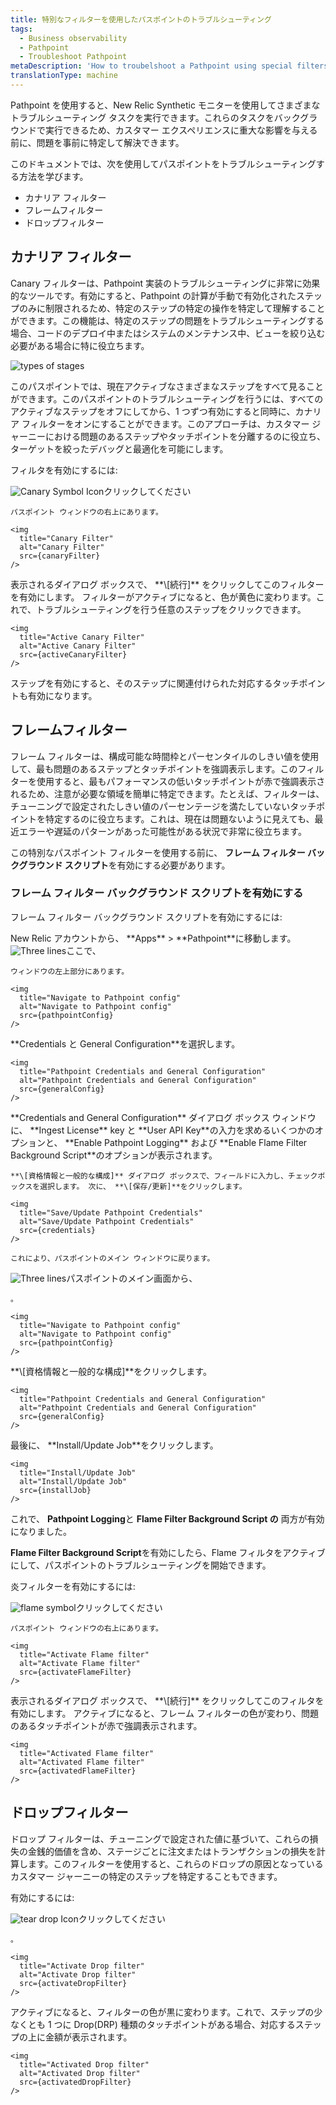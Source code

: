 ```yaml
---
title: 特別なフィルターを使用したパスポイントのトラブルシューティング
tags:
  - Business observability
  - Pathpoint
  - Troubleshoot Pathpoint
metaDescription: 'How to troubelshoot a Pathpoint using special filters i.e. Canary, Flame filter.'
translationType: machine
---
```

















Pathpoint を使用すると、New Relic Synthetic モニターを使用してさまざまなトラブルシューティング タスクを実行できます。これらのタスクをバックグラウンドで実行できるため、カスタマー エクスペリエンスに重大な影響を与える前に、問題を事前に特定して解決できます。

このドキュメントでは、次を使用してパスポイントをトラブルシューティングする方法を学びます。

* カナリア フィルター
* フレームフィルター
* ドロップフィルター

## カナリア フィルター

Canary フィルターは、Pathpoint 実装のトラブルシューティングに非常に効果的なツールです。有効にすると、Pathpoint の計算が手動で有効化されたステップのみに制限されるため、特定のステップの特定の操作を特定して理解することができます。この機能は、特定のステップの問題をトラブルシューティングする場合、コードのデプロイ中またはシステムのメンテナンス中、ビューを絞り込む必要がある場合に特に役立ちます。

<img
  title="Types of stages"
  alt="types of stages"
  src={stagesTypes}
/>

このパスポイントでは、現在アクティブなさまざまなステップをすべて見ることができます。このパスポイントのトラブルシューティングを行うには、すべてのアクティブなステップをオフにしてから、1 つずつ有効にすると同時に、カナリア フィルターをオンにすることができます。このアプローチは、カスタマー ジャーニーにおける問題のあるステップやタッチポイントを分離するのに役立ち、ターゲットを絞ったデバッグと最適化を可能にします。

フィルタを有効にするには:

<Steps>
  <Step>
    <img src={canaryIcon} class="inline" style={{height: "30px", width: "30px"}} alt="Canary Symbol Icon" title="Canary Symbol Icon">クリックしてください</img>

    パスポイント ウィンドウの右上にあります。

    <img
      title="Canary Filter"
      alt="Canary Filter"
      src={canaryFilter}
    />
  </Step>

  <Step>
    表示されるダイアログ ボックスで、 **\[続行]** をクリックしてこのフィルターを有効にします。
  </Step>

  <Step>
    フィルターがアクティブになると、色が黄色に変わります。これで、トラブルシューティングを行う任意のステップをクリックできます。

    <img
      title="Active Canary Filter"
      alt="Active Canary Filter"
      src={activeCanaryFilter}
    />
  </Step>

  <Callout variant="tip">
    ステップを有効にすると、そのステップに関連付けられた対応するタッチポイントも有効になります。
  </Callout>
</Steps>

## フレームフィルター

フレーム フィルターは、構成可能な時間枠とパーセンタイルのしきい値を使用して、最も問題のあるステップとタッチポイントを強調表示します。このフィルターを使用すると、最もパフォーマンスの低いタッチポイントが赤で強調表示されるため、注意が必要な領域を簡単に特定できます。たとえば、フィルターは、チューニングで設定されたしきい値のパーセンテージを満たしていないタッチポイントを特定するのに役立ちます。これは、現在は問題ないように見えても、最近エラーや遅延のパターンがあった可能性がある状況で非常に役立ちます。

この特別なパスポイント フィルターを使用する前に、 **フレーム フィルター バックグラウンド スクリプト**を有効にする必要があります。

### フレーム フィルター バックグラウンド スクリプトを有効にする

フレーム フィルター バックグラウンド スクリプトを有効にするには:

<Steps>
  <Step>
    New Relic アカウントから、 **Apps** > **Pathpoint**に移動します。 <img src={threeLines} class="inline" style={{height: "30px", width: "30px"}} alt="Three lines" title="Three lines">ここで、</img>

    ウィンドウの左上部分にあります。

    <img
      title="Navigate to Pathpoint config"
      alt="Navigate to Pathpoint config"
      src={pathpointConfig}
    />
  </Step>

  <Step>
    **Credentials と General Configuration**を選択します。

    <img
      title="Pathpoint Credentials and General Configuration"
      alt="Pathpoint Credentials and General Configuration"
      src={generalConfig}
    />
  </Step>

  <Step>
    **Credentials and General Configuration** ダイアログ ボックス ウィンドウに、 **Ingest License** key と **User API Key**の入力を求めるいくつかのオプションと、 **Enable Pathpoint Logging** および **Enable Flame Filter Background Script**のオプションが表示されます。

    **\[資格情報と一般的な構成]** ダイアログ ボックスで、フィールドに入力し、チェックボックスを選択します。 次に、 **\[保存/更新]**をクリックします。

    <img
      title="Save/Update Pathpoint Credentials"
      alt="Save/Update Pathpoint Credentials"
      src={credentials}
    />

    これにより、パスポイントのメイン ウィンドウに戻ります。
  </Step>

  <Step>
    <img src={threeLines} class="inline" style={{height: "30px", width: "30px"}} alt="Three lines" title="Three lines">パスポイントのメイン画面から、</img>

    。

    <img
      title="Navigate to Pathpoint config"
      alt="Navigate to Pathpoint config"
      src={pathpointConfig}
    />
  </Step>

  <Step>
    **\[資格情報と一般的な構成]**をクリックします。

    <img
      title="Pathpoint Credentials and General Configuration"
      alt="Pathpoint Credentials and General Configuration"
      src={generalConfig}
    />
  </Step>

  <Step>
    最後に、 **Install/Update Job**をクリックします。

    <img
      title="Install/Update Job"
      alt="Install/Update Job"
      src={installJob}
    />
  </Step>

  これで、 **Pathpoint Logging**と **Flame Filter Background Script の** 両方が有効になりました。
</Steps>

**Flame Filter Background Script**を有効にしたら、Flame フィルタをアクティブにして、パスポイントのトラブルシューティングを開始できます。

炎フィルターを有効にするには:

<Steps>
  <Step>
    <img src={flameIcon} class="inline" style={{height: "30px", width: "30px"}} alt="flame symbol" title="flame symbol">クリックしてください</img>

    パスポイント ウィンドウの右上にあります。

    <img
      title="Activate Flame filter"
      alt="Activate Flame filter"
      src={activateFlameFilter}
    />
  </Step>

  <Step>
    表示されるダイアログ ボックスで、 **\[続行]** をクリックしてこのフィルタを有効にします。
  </Step>

  <Step>
    アクティブになると、フレーム フィルターの色が変わり、問題のあるタッチポイントが赤で強調表示されます。

    <img
      title="Activated Flame filter"
      alt="Activated Flame filter"
      src={activatedFlameFilter}
    />
  </Step>
</Steps>

## ドロップフィルター

ドロップ フィルターは、チューニングで設定された値に基づいて、これらの損失の金銭的価値を含め、ステージごとに注文またはトランザクションの損失を計算します。このフィルターを使用すると、これらのドロップの原因となっているカスタマー ジャーニーの特定のステップを特定することもできます。

有効にするには:

<Steps>
  <Step>
    <img src={tearDropIcon} class="inline" style={{height: "30px", width: "30px"}} alt="tear drop Icon" title="tear drop Icon">クリックしてください</img>

    。

    <img
      title="Activate Drop filter"
      alt="Activate Drop filter"
      src={activateDropFilter}
    />
  </Step>

  <Step>
    アクティブになると、フィルターの色が黒に変わります。これで、ステップの少なくとも 1 つに Drop(DRP) 種類のタッチポイントがある場合、対応するステップの上に金額が表示されます。

    <img
      title="Activated Drop filter"
      alt="Activated Drop filter"
      src={activatedDropFilter}
    />
  </Step>
</Steps>